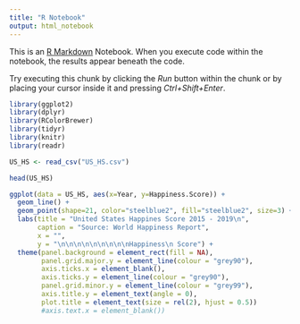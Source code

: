 ---
title: "R Notebook"
output: html_notebook
---

This is an [R Markdown](http://rmarkdown.rstudio.com) Notebook. When you execute code within the notebook, the results appear beneath the code. 

Try executing this chunk by clicking the *Run* button within the chunk or by placing your cursor inside it and pressing *Ctrl+Shift+Enter*. 

```{r}

library(ggplot2)
library(dplyr)
library(RColorBrewer)
library(tidyr)
library(knitr)
library(readr)

US_HS <- read_csv("US_HS.csv")

head(US_HS)

```
```{r}

ggplot(data = US_HS, aes(x=Year, y=Happiness.Score)) +
  geom_line() +
  geom_point(shape=21, color="steelblue2", fill="steelblue2", size=3) +
  labs(title = "United States Happines Score 2015 - 2019\n",
       caption = "Source: World Happiness Report",
       x = "",
       y = "\n\n\n\n\n\n\n\n\nHappiness\n Score") +  
  theme(panel.background = element_rect(fill = NA), 
        panel.grid.major.y = element_line(colour = "grey90"), 
        axis.ticks.x = element_blank(), 
        axis.ticks.y = element_line(colour = "grey90"), 
        panel.grid.minor.y = element_line(colour = "grey99"),
        axis.title.y = element_text(angle = 0),
        plot.title = element_text(size = rel(2), hjust = 0.5))
        #axis.text.x = element_blank()) 

```

